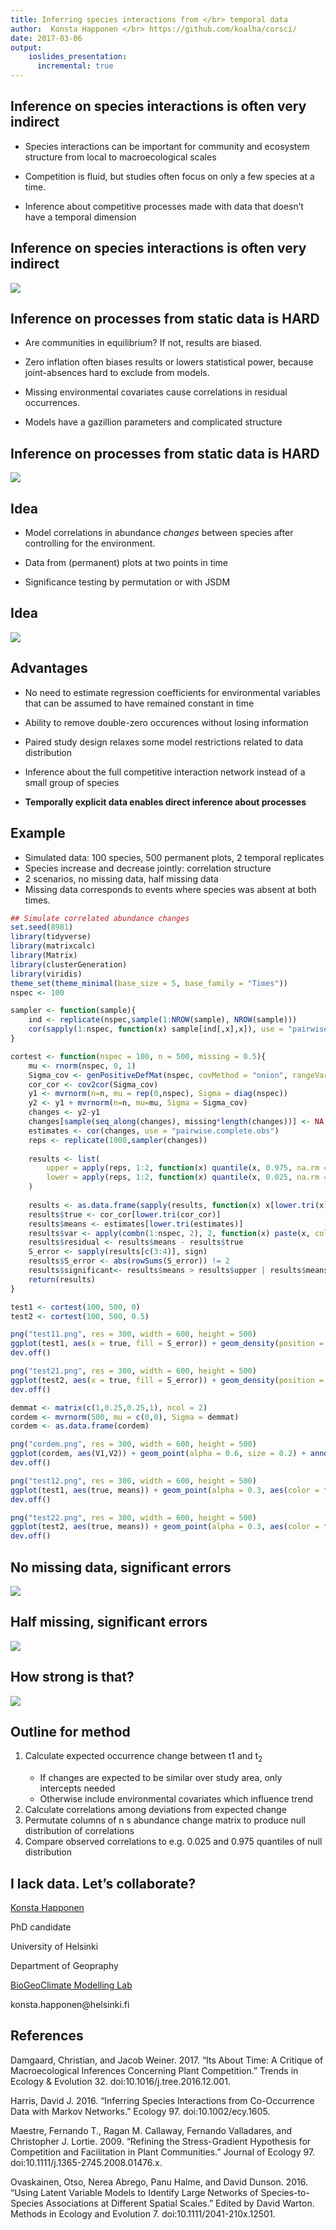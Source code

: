 ```yaml
---
title: Inferring species interactions from </br> temporal data
author:  Konsta Happonen </br> https://github.com/koalha/corsci/
date: 2017-03-06
output:
    ioslides_presentation:
      incremental: true
---
```


## Inference on species interactions is often very indirect
- Species interactions can be important for community and ecosystem structure from local to macroecological scales

- Competition is fluid, but studies often focus on only a few species at a time.

- Inference about competitive processes made with data that doesn't have a temporal dimension

## Inference on species interactions is often very indirect
![](cors.png)

## Inference on processes from static data is HARD
- Are communities in equilibrium? If not, results are biased.

- Zero inflation often biases results or lowers statistical power, because joint-absences hard to exclude from models.

- Missing environmental covariates cause correlations in residual occurrences.

- Models have a gazillion parameters and complicated structure

## Inference on processes from static data is HARD
![](oulu_jsdm_hmsc.png)

## Idea
- Model correlations in abundance *changes* between species after controlling for the environment.

- Data from (permanent) plots at two points in time

- Significance testing by permutation or with JSDM

## Idea
![](corrs.png)

## Advantages
- No need to estimate regression coefficients for environmental variables that can be assumed to have remained constant in time

- Ability to remove double-zero occurences without losing information

- Paired study design relaxes some model restrictions related to data distribution

- Inference about the full competitive interaction network instead of a small group of species

- **Temporally explicit data enables direct inference about processes**

## Example
- Simulated data: 100 species, 500 permanent plots, 2 temporal replicates
- Species increase and decrease jointly: correlation structure
- 2 scenarios, no missing data, half missing data
- Missing data corresponds to events where species was absent at both times.

```r
## Simulate correlated abundance changes
set.seed(8981)
library(tidyverse)
library(matrixcalc)
library(Matrix)
library(clusterGeneration)
library(viridis)
theme_set(theme_minimal(base_size = 5, base_family = "Times"))
nspec <- 100

sampler <- function(sample){
    ind <- replicate(nspec,sample(1:NROW(sample), NROW(sample)))
    cor(sapply(1:nspec, function(x) sample[ind[,x],x]), use = "pairwise.complete.obs")
}

cortest <- function(nspec = 100, n = 500, missing = 0.5){
    mu <- rnorm(nspec, 0, 1)
    Sigma_cov <- genPositiveDefMat(nspec, covMethod = "onion", rangeVar = c(1,1))[[2]]
    cor_cor <- cov2cor(Sigma_cov)
    y1 <- mvrnorm(n=n, mu = rep(0,nspec), Sigma = diag(nspec))
    y2 <- y1 + mvrnorm(n=n, mu=mu, Sigma = Sigma_cov)
    changes <- y2-y1
    changes[sample(seq_along(changes), missing*length(changes))] <- NA
    estimates <- cor(changes, use = "pairwise.complete.obs")
    reps <- replicate(1000,sampler(changes))
    
    results <- list(
        upper = apply(reps, 1:2, function(x) quantile(x, 0.975, na.rm = TRUE)),
        lower = apply(reps, 1:2, function(x) quantile(x, 0.025, na.rm = TRUE))
    )
    
    results <- as.data.frame(sapply(results, function(x) x[lower.tri(x)]))
    results$true <- cor_cor[lower.tri(cor_cor)]
    results$means <- estimates[lower.tri(estimates)]
    results$var <- apply(combn(1:nspec, 2), 2, function(x) paste(x, collapse = "-"))
    results$residual <- results$means - results$true
    S_error <- sapply(results[c(3:4)], sign)
    results$S_error <- abs(rowSums(S_error)) != 2
    results$significant<- results$means > results$upper | results$means < results$lower
    return(results)
}

test1 <- cortest(100, 500, 0)
test2 <- cortest(100, 500, 0.5)

png("test11.png", res = 300, width = 600, height = 500)
ggplot(test1, aes(x = true, fill = S_error)) + geom_density(position = "fill") + geom_hline(yintercept = 0.05) + scale_fill_viridis(discrete = TRUE, begin = 0.8, end = .3, guide = FALSE) + labs(y = "Sign error rate", x = "True correlation")
dev.off()

png("test21.png", res = 300, width = 600, height = 500)
ggplot(test2, aes(x = true, fill = S_error)) + geom_density(position = "fill") + geom_hline(yintercept = 0.05) + scale_fill_viridis(discrete = TRUE, begin = 0.8, end = .3, guide = FALSE) + labs(y = "Sign error rate", x = "True correlation")
dev.off()

demmat <- matrix(c(1,0.25,0.25,1), ncol = 2)
cordem <- mvrnorm(500, mu = c(0,0), Sigma = demmat)
cordem <- as.data.frame(cordem)

png("cordem.png", res = 300, width = 600, height = 500)
ggplot(cordem, aes(V1,V2)) + geom_point(alpha = 0.6, size = 0.2) + annotate(x = 2, y = -2.5, label = "\U03C1 = 0.25", geom = "text", size = 3) + coord_fixed()
dev.off()
```

```r
png("test12.png", res = 300, width = 600, height = 500)
ggplot(test1, aes(true, means)) + geom_point(alpha = 0.3, aes(color = factor(significant*S_error+significant)), size = 0.3) + scale_color_viridis(discrete = TRUE, begin = 1, end = 0, guide=FALSE) + labs(x = "True correlation", y = "Estimate")
dev.off()

png("test22.png", res = 300, width = 600, height = 500)
ggplot(test2, aes(true, means)) + geom_point(alpha = 0.3, aes(color = factor(significant*S_error+significant)), size = 0.3) + scale_color_viridis(discrete = TRUE, begin = 1, end = 0, guide=FALSE) + labs(x = "True correlation", y = "Estimate")
dev.off()
```

## No missing data, significant errors
![](test12.png)

## Half missing, significant errors
![](test22.png)

## How strong is that?
![](cordem.png)

## Outline for method
1. Calculate expected occurrence change between t<sub1>1</sub> and t<sub>2</sub>
    - If changes are expected to be similar over study area, only intercepts needed
	- Otherwise include environmental covariates which influence trend
2. Calculate correlations among deviations from expected change
3. Permutate columns of n \times s abundance change matrix to produce null distribution of correlations
4. Compare observed correlations to e.g. 0.025 and 0.975 quantiles of null distribution

## I lack data. Let's collaborate?

[Konsta Happonen](https://twitter.com/koalha)

PhD candidate

University of Helsinki

Department of Geopraphy

[BioGeoClimate Modelling Lab](http://helsinki.fi/biogeoclimate)

konsta.happonen@helsinki.fi


## References {.smaller}
Damgaard, Christian, and Jacob Weiner. 2017. “Its About Time: A Critique of Macroecological Inferences Concerning Plant Competition.” Trends in Ecology & Evolution 32. doi:10.1016/j.tree.2016.12.001.

Harris, David J. 2016. “Inferring Species Interactions from Co-Occurrence Data with Markov Networks.” Ecology 97. doi:10.1002/ecy.1605.

Maestre, Fernando T., Ragan M. Callaway, Fernando Valladares, and Christopher J. Lortie. 2009. “Refining the Stress-Gradient Hypothesis for Competition and Facilitation in Plant Communities.” Journal of Ecology 97. doi:10.1111/j.1365-2745.2008.01476.x.

Ovaskainen, Otso, Nerea Abrego, Panu Halme, and David Dunson. 2016. “Using Latent Variable Models to Identify Large Networks of Species-to-Species Associations at Different Spatial Scales.” Edited by David Warton. Methods in Ecology and Evolution 7. doi:10.1111/2041-210x.12501.
